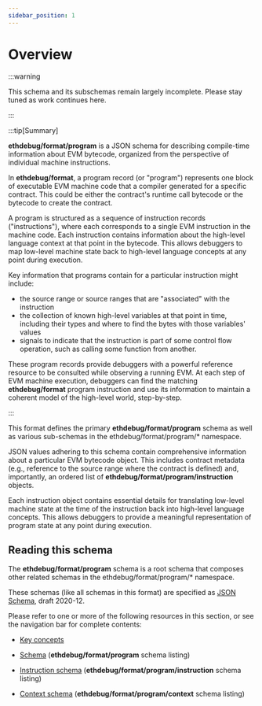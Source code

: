 ```yaml
---
sidebar_position: 1
---
```


# Overview

:::warning

This schema and its subschemas remain largely incomplete. Please stay tuned as
work continues here.

:::

:::tip[Summary]

**ethdebug/format/program** is a JSON schema for describing compile-time
information about EVM bytecode, organized from the perspective of individual
machine instructions.

In **ethdebug/format**, a program record (or "program") represents one block of
executable EVM machine code that a compiler generated for a specific contract.
This could be either the contract's runtime call bytecode or the bytecode
to create the contract.

A program is structured as a sequence of instruction records ("instructions"),
where each corresponds to a single EVM instruction in the machine code. Each
instruction contains information about the high-level language context at that
point in the bytecode. This allows debuggers to map low-level machine state
back to high-level language concepts at any point during execution.

Key information that programs contain for a particular instruction might
include:
- the source range or source ranges that are "associated" with the
    instruction
- the collection of known high-level variables at that point in time,
    including their types and where to find the bytes with those variables'
    values
- signals to indicate that the instruction is part of some control flow
    operation, such as calling some function from another.

These program records provide debuggers with a powerful reference resource
to be consulted while observing a running EVM. At each step of EVM machine
execution, debuggers can find the matching **ethdebug/format** program
instruction and use its information to maintain a coherent model of the
high-level world, step-by-step.

:::

This format defines the primary **ethdebug/format/program** schema as well as
various sub-schemas in the ethdebug/format/program/* namespace.

JSON values adhering to this schema contain comprehensive information about a
particular EVM bytecode object. This includes contract metadata (e.g., reference to the source range where the contract is defined) and, importantly, an
ordered list of **ethdebug/format/program/instruction** objects.

Each instruction object contains essential details for translating low-level
machine state at the time of the instruction back into high-level language
concepts. This allows debuggers to provide a meaningful representation of
program state at any point during execution.

## Reading this schema

The **ethdebug/format/program** schema is a root schema that composes other
related schemas in the ethdebug/format/program/* namespace.

These schemas (like all schemas in this format) are specified as
[JSON Schema](https://json-schema.org), draft 2020-12.

Please refer to one or more of the following resources in this section, or
see the navigation bar for complete contents:

- [Key concepts](/spec/program/concepts)

- [Schema](/spec/program) (**ethdebug/format/program** schema listing)

- [Instruction schema](/spec/program/instruction)
  (**ethdebug/format/program/instruction** schema listing)

- [Context schema](/spec/program/context)
  (**ethdebug/format/program/context** schema listing)
